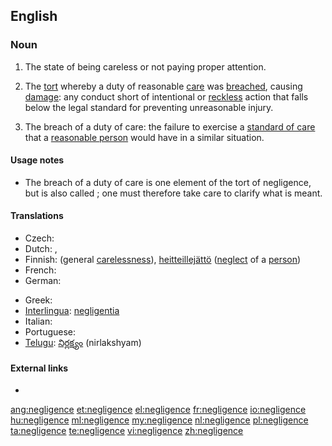 ==English==

===Noun===
{{en-noun|-}}

# The state of being careless or not paying proper attention.
# {{legal}} {{singulare tantum}} The [[tort]] whereby a duty of reasonable [[care]] was [[breach]]ed, causing [[damage]]: any conduct short of intentional or [[reckless]] action that falls below the legal standard for preventing unreasonable injury.
# {{legal}} {{uncountable}} The breach of a duty of care: the failure to exercise a [[standard of care]] that a [[reasonable person]] would have in a similar situation.

====Usage notes====
* The breach of a duty of care is one element of the tort of negligence, but is also called {{term||negligence}}; one must therefore take care to clarify what is meant.

====Translations====
{{trans-top|failure to exercise a standard of care (law)}}
* Czech: {{t-|cs|nedbalost|f}}
* Dutch: {{t+|nl|nalatigheid|f}},  {{t+|nl|achteloosheid|f}}
* Finnish: {{t-|fi|huolimattomuus}} (general [[carelessness]]), [[heitteillejättö]] ([[neglect]] of a [[person]])
* French: {{t-|fr|négligence coupable|f}}
* German: {{t-|de|Fahrlässigkeit|f}}
{{trans-mid}}
* Greek: {{t+|el|αβλεψία|f|tr=avlepsía}}
* [[Interlingua]]: [[negligentia]]
* Italian: {{t-|it|negligenza|f}}
* Portuguese: {{t+|pt|negligência|f}}
* [[Telugu]]: [[నిర్లక్ష్యం]] (nirlakshyam)
{{trans-bottom}}

====External links====
* {{pedia}}

[[ang:negligence]]
[[et:negligence]]
[[el:negligence]]
[[fr:negligence]]
[[io:negligence]]
[[hu:negligence]]
[[ml:negligence]]
[[my:negligence]]
[[nl:negligence]]
[[pl:negligence]]
[[ta:negligence]]
[[te:negligence]]
[[vi:negligence]]
[[zh:negligence]]
